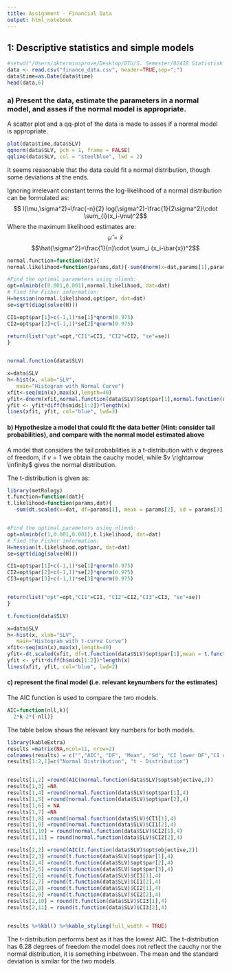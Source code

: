 ```yaml
---
title: Assignment - Financial Data
output: html_notebook
---
```


## 1: Descriptive statistics and simple models
```r
#setwd("/Users/akterminsprove/Desktop/DTU/5. Semester/02418 Statistisk Modellering Teori og Anvendelser/Assignments/Financial Data")
data <- read.csv("finance_data.csv", header=TRUE,sep=";")
data$time=as.Date(data$time)
head(data,6)
```

### a) Present the data, estimate the parameters in a normal model, and asses if the normal model is appropriate.

A scatter plot and a qq-plot of the data is made to asses if a normal model is appropriate.
```r
plot(data$time,data$SLV)
qqnorm(data$SLV, pch = 1, frame = FALSE)
qqline(data$SLV, col = "steelblue", lwd = 2)
```
It seems reasonable that the data could fit a normal distribution, though some deviations at the ends.

Ignoring irrelevant constant terms the log-likelihood of a normal distribution can be formulated as:
$$ l(\mu,\sigma^2)=\frac{-n}{2} log(\sigma^2)-\frac{1}{2\sigma^2}\cdot \sum_{i}(x_i-\mu)^2$$
Where the maximum likelihood estimates are:
$$\hat{\mu}= \bar{x}$$
$$\hat{\sigma^2}=\frac{1}{n}\cdot \sum_i (x_i-\bar{x})^2$$
```r

normal.function=function(dat){
normal.likelihood=function(params,dat){-sum(dnorm(x=dat,params[1],params[2],log=TRUE))}

#Find the optimal parameters using nlimnb:
opt=nlminb(c(0.001,0.001),normal.likelihood, dat=dat)
# Find the Fisher information:
H=hessian(normal.likelihood,opt$par, dat=dat)
se=sqrt(diag(solve(H)))

CI1=opt$par[1]+c(-1,1)*se[1]*qnorm(0.975)
CI2=opt$par[2]+c(-1,1)*se[2]*qnorm(0.975)

return(list("opt"=opt,"CI1"=CI1, "CI2"=CI2, "se"=se))
}


normal.function(data$SLV)

```

```r
x=data$SLV
h<-hist(x, xlab="SLV",
   main="Histogram with Normal Curve")
xfit<-seq(min(x),max(x),length=40)
yfit<-dnorm(xfit,normal.function(data$SLV)$opt$par[1],normal.function(data$SLV)$opt$par[2])
yfit <- yfit*diff(h$mids[1:2])*length(x)
lines(xfit, yfit, col="blue", lwd=2)
```


#### b) Hypothesize a model that could fit the data better (Hint: consider tail probabilities), and compare with the normal model estimated above

A model that considers the tail probabilities is a t-distribution with $v$ degrees of freedom, if $v=1$ we obtain the cauchy model, while $v \rightarrow \infinity$ gives the normal distribution.

The t-distribution is given as:

```r
library(metRology)
t.function=function(dat){
t.likelihood=function(params,dat){
  -sum(dt.scaled(x=dat, df=params[1], mean = params[2], sd = params[3], log = TRUE))}


#Find the optimal parameters using nlimnb:
opt=nlminb(c(1,0.001,0.001),t.likelihood, dat=dat)
# Find the Fisher information:
H=hessian(t.likelihood,opt$par, dat=dat)
se=sqrt(diag(solve(H)))

CI1=opt$par[1]+c(-1,1)*se[1]*qnorm(0.975)
CI2=opt$par[2]+c(-1,1)*se[2]*qnorm(0.975)
CI3=opt$par[3]+c(-1,1)*se[3]*qnorm(0.975)


return(list("opt"=opt,"CI1"=CI1, "CI2"=CI2,"CI3"=CI3, "se"=se))
}

t.function(data$SLV)
```

```r
x=data$SLV
h<-hist(x, xlab="SLV",
   main="Histogram with t-curve Curve")
xfit<-seq(min(x),max(x),length=40)
yfit<-dt.scaled(xfit, df=t.function(data$SLV)$opt$par[1],mean = t.function(data$SLV)$opt$par[2],sd =t.function(data$SLV)$opt$par[3])
yfit <- yfit*diff(h$mids[1:2])*length(x)
lines(xfit, yfit, col="blue", lwd=2)
```

#### c) represent the final model (i.e. relevant keynumbers for the estimates)
The AIC function is used to compare the two models.
```r
AIC=function(nll,k){
  2*k-2*(-nll)}
```

The table below shows the relevant key numbers for both models.
```r
library(kableExtra)
results =matrix(NA,ncol=11, nrow=2)
colnames(results) = c("","AIC", "DF", "Mean", "Sd", "CI lower DF","CI upper DF","CI lower Mean","CI upper Mean","CI lower Sd","CI upper Sd")
results[1:2,1]=c("Normal Distribution", "t - Distribution")


results[1,2] =round(AIC(normal.function(data$SLV)$opt$objective,2))
results[1,3] =NA
results[1,4] =round(normal.function(data$SLV)$opt$par[1],4)
results[1,5] =round(normal.function(data$SLV)$opt$par[2],4)
results[1,6] = NA
results[1,7] =NA
results[1,8] =round(normal.function(data$SLV)$CI1[1],4)
results[1,9] =round(normal.function(data$SLV)$CI1[2],4)
results[1,10] = round(normal.function(data$SLV)$CI2[1],4)
results[1,11] = round(normal.function(data$SLV)$CI2[2],4)

results[2,2] =round(AIC(t.function(data$SLV)$opt$objective,2))
results[2,3] =round(t.function(data$SLV)$opt$par[1],4)
results[2,4] =round(t.function(data$SLV)$opt$par[2],4)
results[2,5] =round(t.function(data$SLV)$opt$par[3],4)
results[2,6] =round(t.function(data$SLV)$CI1[1],4)
results[2,7] =round(t.function(data$SLV)$CI1[2],4)
results[2,8] =round(t.function(data$SLV)$CI2[1],4)
results[2,9] =round(t.function(data$SLV)$CI2[2],4)
results[2,10] = round(t.function(data$SLV)$CI3[1],4)
results[2,11] = round(t.function(data$SLV)$CI3[2],4)


results %>%kbl() %>%kable_styling(full_width = TRUE)
```

The t-distribution performs best as it has the lowest AIC. The t-distribution has 6.28 degrees of freedom the model does not reflect the cauchy nor the normal distribution, it is something inbetween. The mean and the standard deviation is similar for the two models.

